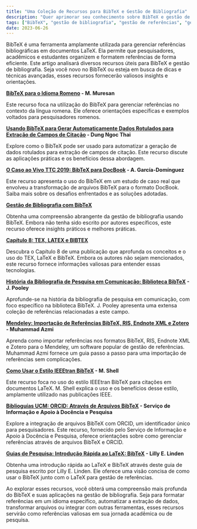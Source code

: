 ```yaml
---
title: "Uma Coleção de Recursos para BibTeX e Gestão de Bibliografia"
description: "Quer aprimorar seu conhecimento sobre BibTeX e gestão de bibliografia? Explore esta coleção de recursos valiosos, incluindo tutoriais, estudos de caso e guias. Aprenda sobre BibTeX para o idioma romeno, extração automatizada de dados usando BibTeX, transformação de arquivos BibTeX e muito mais. Descubra insights práticos, dicas e melhores práticas de especialistas na área. Se você é um pesquisador, acadêmico ou estudante, esses recursos ajudarão a dominar o BibTeX e gerenciar suas referências de forma eficiente. Comece a explorar hoje mesmo!"
tags: ["BibTeX", "gestão de bibliografia", "gestão de referências", "gestão de citações", "LaTeX", "idioma romeno", "extração automatizada de dados", "transformação", "ferramentas de pesquisa"]
date: 2023-06-26
---
```




BibTeX é uma ferramenta amplamente utilizada para gerenciar referências bibliográficas em documentos LaTeX. Ela permite que pesquisadores, acadêmicos e estudantes organizem e formatem referências de forma eficiente. Este artigo analisará diversos recursos úteis para BibTeX e gestão de bibliografia. Seja você novo no BibTeX ou esteja em busca de dicas e técnicas avançadas, esses recursos fornecerão valiosos insights e orientações.

<CiteDrive />

**[BibTeX para o Idioma Romeno](https://www.citedrive.com/discovery/bibtex-for-the-romanian-language/8a76deac65bd84a8901fc43a263722f0598702bd) - M. Muresan**

Este recurso foca na utilização do BibTeX para gerenciar referências no contexto da língua romena. Ele oferece orientações específicas e exemplos voltados para pesquisadores romenos.

**[Usando BibTeX para Gerar Automaticamente Dados Rotulados para Extração de Campos de Citação](https://www.citedrive.com/discovery/using-bibtex-to-automatically-generate-labeled-data-for-citation-field-extraction/b1f5576f9ed29ed2de7e9297bbf553b01683a725) - Dung Ngoc Thai**

Explore como o BibTeX pode ser usado para automatizar a geração de dados rotulados para extração de campos de citação. Este recurso discute as aplicações práticas e os benefícios dessa abordagem.

**[O Caso ao Vivo TTC 2019: BibTeX para DocBook](https://www.citedrive.com/discovery/the-ttc-2019-live-case-bibtex-to-docbook/10538a1899f0906573073f615f86dc26a490776c) - A. García-Domínguez**

Este recurso apresenta o uso do BibTeX em um estudo de caso real que envolveu a transformação de arquivos BibTeX para o formato DocBook. Saiba mais sobre os desafios enfrentados e as soluções adotadas.

**[Gestão de Bibliografia com BibTeX](https://www.citedrive.com/discovery/bibliography-management-with-bibtex/a12301daa9400e4d96dd4f2371d10b6c7c335725)**

Obtenha uma compreensão abrangente da gestão de bibliografia usando BibTeX. Embora não tenha sido escrito por autores específicos, este recurso oferece insights práticos e melhores práticas.

**[Capítulo 8: TEX, LATEX e BIBTEX](https://www.citedrive.com/discovery/chapter-8-tex-latex-and-bibtex/563861283b08b00ec9a97054e185b431aabe0c60)**

Descubra o Capítulo 8 de uma publicação que aprofunda os conceitos e o uso do TEX, LaTeX e BibTeX. Embora os autores não sejam mencionados, este recurso fornece informações valiosas para entender essas tecnologias.

**[História da Bibliografia de Pesquisa em Comunicação: Biblioteca BibTeX](https://www.citedrive.com/discovery/history-of-communication-research-bibliography-bibtex-library/1265c7fe7675b751746489fcb75bb10c7524faac) - J. Pooley**

Aprofunde-se na história da bibliografia de pesquisa em comunicação, com foco específico na biblioteca BibTeX. J. Pooley apresenta uma extensa coleção de referências relacionadas a este campo.

**[Mendeley: Importação de Referências BibTeX, RIS, Endnote XML e Zotero](https://www.citedrive.com/discovery/mendeley-import-referensi-bibtex-ris-endnote-xml-dan-zotero/9ecb2b91e7224284d423689d74c933fceb79ea0f) - Muhammad Azmi**

Aprenda como importar referências nos formatos BibTeX, RIS, Endnote XML e Zotero para o Mendeley, um software popular de gestão de referências. Muhammad Azmi fornece um guia passo a passo para uma importação de referências sem complicações.

**[Como Usar o Estilo IEEEtran BibTeX](https://www.citedrive.com/discovery/how-to-use-the-ieeetran-bibtex-style/5df19a27237c9f5a46ca63a86cf158b98f597b48) - M. Shell**

Este recurso foca no uso do estilo IEEEtran BibTeX para citações em documentos LaTeX. M. Shell explica o uso e os benefícios desse estilo, amplamente utilizado nas publicações IEEE.

**[Biblioguías UCM: ORCID: Através de Arquivos BibTeX](https://www.citedrive.com/discovery/biblioguias-ucm-orcid-mediante-ficheros-bibtex/312ead8f1f81863652a4a8171d78e5cc6f13ff23) - Serviço de Informação e Apoio à Docência e Pesquisa**

Explore a integração de arquivos BibTeX com ORCID, um identificador único para pesquisadores. Este recurso, fornecido pelo Serviço de Informação e Apoio à Docência e Pesquisa, oferece orientações sobre como gerenciar referências através de arquivos BibTeX e ORCID.

**[Guias de Pesquisa: Introdução Rápida ao LaTeX: BibTeX](https://www.citedrive.com/discovery/research-guides-quick-introduction-to-latex-bibtex/711b554c1f3564b33a2635d635e027fd4d0ba89a) - Lilly E. Linden**

Obtenha uma introdução rápida ao LaTeX e BibTeX através deste guia de pesquisa escrito por Lilly E. Linden. Ele oferece uma visão concisa de como usar o BibTeX junto com o LaTeX para gestão de referências.

Ao explorar esses recursos, você obterá uma compreensão mais profunda do BibTeX e suas aplicações na gestão de bibliografia. Seja para formatar referências em um idioma específico, automatizar a extração de dados, transformar arquivos ou integrar com outras ferramentas, esses recursos servirão como referências valiosas em sua jornada acadêmica ou de pesquisa.
